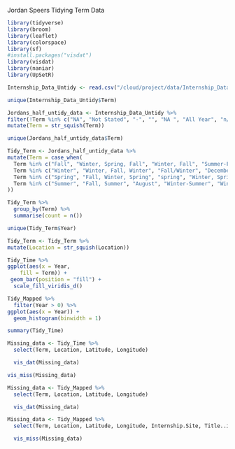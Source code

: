 Jordan Speers 
Tidying Term Data 

```r
library(tidyverse)
library(broom)
library(leaflet)
library(colorspace)
library(sf)
#install.packages("visdat")
library(visdat)
library(naniar)
library(UpSetR)

Internship_Data_Untidy <- read.csv("/cloud/project/data/Internship_Data_Untidy.csv")

```

```r
unique(Internship_Data_Untidy$Term)
```

```r
Jordans_half_untidy_data <- Internship_Data_Untidy %>% 
filter(!Term %in% c("NA", "Not Stated", "-", "", "NA ", "All Year", "n/a", "Year", "Year-round", "N/A", "Previous Work Experience", "Nine Months", "Prior Fulfillment")) %>% 
mutate(Term = str_squish(Term))
```

```r
unique(Jordans_half_untidy_data$Term)
```


```r
Tidy_Term <- Jordans_half_untidy_data %>% 
mutate(Term = case_when(
  Term %in% c("Fall", "Winter, Spring, Fall", "Winter, Fall", "Summer-Fall", "Spring, Fall", "Summer/Fall", "Summer, Fall", "Spring, Summer, Fall", "Summer,Fall", "Winter+Fall") ~ "Fall",
  Term %in% c("Winter", "Winter, Fall, Winter", "Fall/Winter", "December-December", "Summer, Fall, Winter", "Fall-Winter", "Fall, Winter", "Summer-Winter") ~ "Winter",
  Term %in% c("Spring", "Fall, Winter, Spring", "spring", "Winter, Spring", "Winter-Spring", "Novermber-Spring", "Summer, Spring, Spring") ~ "Spring",
  Term %in% c("Summer", "Fall, Summer", "August", "Winter-Summer", "Winter, Spring, Summer", "Winter, Summer", "Spring, Summer", "Fall+Summer", "Spring/Summer", "Fall, Winter, Spring, Summer", "Summe", "Summer 2011") ~ "Summer"
))
```

```r
Tidy_Term %>% 
  group_by(Term) %>%
  summarise(count = n())
```
```r
unique(Tidy_Term$Year)
```

```r
Tidy_Term <- Tidy_Term %>% 
mutate(Location = str_squish(Location))
```

```r
Tidy_Time %>% 
ggplot(aes(x = Year,
    fill = Term)) +
 geom_bar(position = "fill") +
  scale_fill_viridis_d()
```
```r
Tidy_Mapped %>% 
  filter(Year > 0) %>% 
ggplot(aes(x = Year)) + 
  geom_histogram(binwidth = 1)
```


```r
summary(Tidy_Time)
```

```r
Missing_data <- Tidy_Time %>% 
  select(Term, Location, Latitude, Longitude)

  vis_dat(Missing_data)
```
```r
vis_miss(Missing_data)
```

```r
Missing_data <- Tidy_Mapped %>% 
  select(Term, Location, Latitude, Longitude)

  vis_dat(Missing_data)
```
```r
Missing_data <- Tidy_Mapped %>% 
  select(Term, Location, Latitude, Longitude, Internship.Site, Title..if.applicable., Year)

  vis_miss(Missing_data)
```

